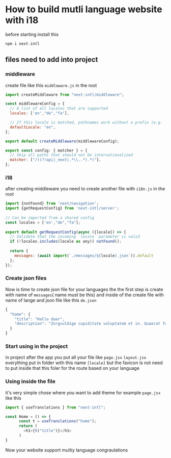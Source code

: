 # How to build mutli language website with i18

before starting install this 

```javascript
npm i next-intl
```

## files need to add into project 

### middleware
create file like this  `middleware.js` in the root

```javascript
import createMiddleware from "next-intl/middleware";

const middlewareConfig = {
  // A list of all locales that are supported
  locales: ['en',"de","fa"],

  // If this locale is matched, pathnames work without a prefix (e.g. `/about`)
  defaultLocale: "en",
};

export default createMiddleware(middlewareConfig);

export const config: { matcher } = {
  // Skip all paths that should not be internationalized
  matcher: ["/((?!api|_next|.*\\..*).*)"],
};

```

### i18
after creating middleware you need to create another file with `i18n.js` in the root

```javascript
import {notFound} from 'next/navigation';
import {getRequestConfig} from 'next-intl/server';
 
// Can be imported from a shared config
const locales = ['en',"de","fa"];
 
export default getRequestConfig(async ({locale}) => {
  // Validate that the incoming `locale` parameter is valid
  if (!locales.includes(locale as any)) notFound();
 
  return {
    messages: (await import(`./messages/${locale}.json`)).default
  };
});
```
### Create json files 
Now is time to create json file for your languages the 
the first step is create with name of `messages`( name must be this)
and inside of the create file with name of lange and json file like this 
`de.json`
```javascript
{
  "home": {
    "title": "Hallo daar",
    "description": "Zorgvuldige cupiditate voluptatem et in. Quaerat fugiat ut veronderstelling behalve u exercitationem quasi. In deleniti eaque aut repudiandae en een id nisi."
  }
}
```
### Start using in the project 
in project after the app you put all your file like `page.jsx` `layout.jsx` 
everything put in folder with this name `[locale]` but the favicon is not need to put inside that 
this foler for the route based on your language

### Using inside the file 
it's very simple chose where you want to add theme for example `page.jsx` like this 

```javascript
import { useTranslations } from "next-intl";

const Home = () => {
      const t = useTranslations("home");
      return (
        <h1>{t("title")}</h1>
      )
}
```

Now your website support multiy language congraulations 